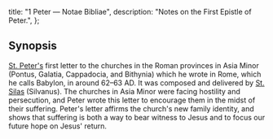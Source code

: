   title: "1 Peter — Notae Bibliae",
  description: "Notes on the First Epistle of Peter.",
};

<Initial text="First Peter"/>

## Synopsis

[St. Peter's](/people/saints/peter) first letter to the churches in the Roman provinces in Asia Minor (Pontus, Galatia, Cappadocia, and Bithynia) which he wrote in Rome, which he calls Babylon, in around 62–63 AD. It was composed and delivered by [St. Silas](/people/saints/silas) (Silvanus). The churches in Asia Minor were facing hostility and persecution, and Peter wrote this letter to encourage them in the midst of their suffering. Peter's letter affirms the church's new family identity, and shows that suffering is both a way to bear witness to Jesus and to focus our future hope on Jesus' return.
